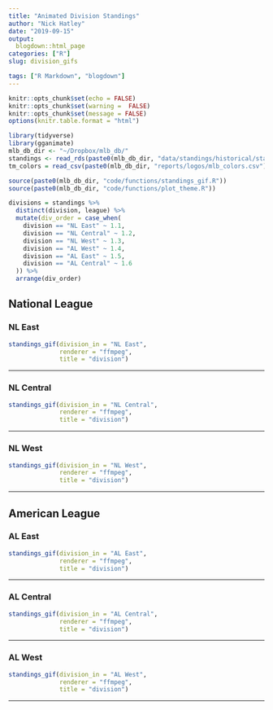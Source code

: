 ```yaml
---
title: "Animated Division Standings"
author: "Nick Hatley"
date: "2019-09-15"
output:
  blogdown::html_page
categories: ["R"]
slug: division_gifs

tags: ["R Markdown", "blogdown"]
---
```

```r
knitr::opts_chunk$set(echo = FALSE)
knitr::opts_chunk$set(warning =  FALSE)
knitr::opts_chunk$set(message = FALSE)
options(knitr.table.format = "html")
```

```r
library(tidyverse)
library(gganimate)
mlb_db_dir <- "~/Dropbox/mlb_db/"
standings <- read_rds(paste0(mlb_db_dir, "data/standings/historical/standings.rds"))
tm_colors = read_csv(paste0(mlb_db_dir, "reports/logos/mlb_colors.csv"))

source(paste0(mlb_db_dir, "code/functions/standings_gif.R"))
source(paste0(mlb_db_dir, "code/functions/plot_theme.R"))

divisions = standings %>% 
  distinct(division, league) %>% 
  mutate(div_order = case_when(
    division == "NL East" ~ 1.1,
    division == "NL Central" ~ 1.2,
    division == "NL West" ~ 1.3,
    division == "AL West" ~ 1.4,
    division == "AL East" ~ 1.5,
    division == "AL Central" ~ 1.6
  )) %>% 
  arrange(div_order)

```


## National League

### NL East
```r
standings_gif(division_in = "NL East",
              renderer = "ffmpeg",  
              title = "division")
```

**********

### NL Central
```r
standings_gif(division_in = "NL Central", 
              renderer = "ffmpeg", 
              title = "division")
```

**********

### NL West
```r
standings_gif(division_in = "NL West", 
              renderer = "ffmpeg", 
              title = "division")
```

**********

## American League

### AL East
```r
standings_gif(division_in = "AL East",
              renderer = "ffmpeg", 
              title = "division")
```

**********

### AL Central
```r
standings_gif(division_in = "AL Central", 
              renderer = "ffmpeg", 
              title = "division")
```

**********

### AL West
```r
standings_gif(division_in = "AL West",
              renderer = "ffmpeg", 
              title = "division")
```

**********